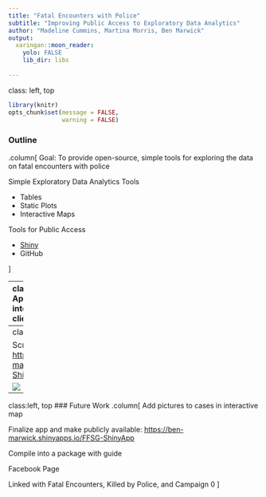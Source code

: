```yaml
---
title: "Fatal Encounters with Police"
subtitle: "Improving Public Access to Exploratory Data Analytics"
author: "Madeline Cummins, Martina Morris, Ben Marwick"
output:
  xaringan::moon_reader:
    yolo: FALSE     
    lib_dir: libs
    
---
```

class: left, top

```r
library(knitr)
opts_chunk$set(message = FALSE,
               warning = FALSE)
```


### Outline
.column[
Goal: To provide open-source, simple tools for exploring the data on fatal 
encounters with police

Simple Exploratory Data Analytics Tools
<ul>
<li>Tables</li>
<li>Static Plots</li>
<li>Interactive Maps</li>
</ul>
Tools for Public Access
<ul>
<li><a href="https://ben-marwick.shinyapps.io/FFSG-ShinyApp/">Shiny</a></li>
<li>GitHub</li>
</ul>
]

---
class: left, top
### Shiny App
.column[
UI (user interface) - makes what the client sees
```r
fluidPage(titlePanel("Descriptive Statistics"),
          sidebarLayout(
            sidebarPanel(
              selectInput("dem", "Demographic", c("Race", "Gender", "Age")),
              h6("Please take note that the data we have right now is still a work in progress so some of the data is missing. This means that there is a possibility that the trends displayed aren't the true trends for the data.")
            ),
            mainPanel(dataTableOutput("dstbl"), plotOutput("dsplt"))))
```
Server - interacts with r codes and functions
```r
output$dstbl <- renderDataTable({
    dstable(input$dem)
  }) 
  
output$dsplt <- renderPlot({
    dsplot(input$dem)
  })
```
]
---
class: left, top

Screenshot from our app: <https://ben-marwick.shinyapps.io/FFSG-ShinyApp/>

![](DescStatPage.png)

---
class:left, top
### Future Work
.column[
Add pictures to cases in interactive map

Finalize app and make publicly available: <https://ben-marwick.shinyapps.io/FFSG-ShinyApp>

Compile into a package with guide

Facebook Page

Linked with Fatal Encounters, Killed by Police, and Campaign 0
]